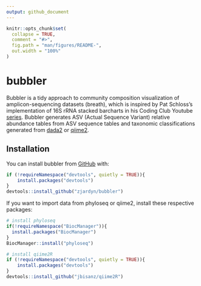 ```yaml
---
output: github_document
---
```


<!-- README.md is generated from README.Rmd. Please edit that file -->

```r
knitr::opts_chunk$set(
  collapse = TRUE,
  comment = "#>",
  fig.path = "man/figures/README-",
  out.width = "100%"
)
```

# bubbler

<!-- badges: start -->
<!-- badges: end -->

Bubbler is a tidy approach to community composition visualization of amplicon-sequencing datasets (breath), which is inspired by Pat Schloss's implementation of 16S rRNA stacked barcharts in his Coding Club Youtube [series](https://www.youtube.com/@Riffomonas). Bubbler generates ASV (Actual Sequence Variant) relative abundance tables from ASV sequence tables and taxonomic classifications generated from [dada2](https://github.com/benjjneb/dada2) or [qiime2](https://github.com/qiime2/qiime2). 

## Installation

You can install bubbler from [GitHub](https://github.com/) with:

``` r
if (!requireNamespace("devtools", quietly = TRUE)){
    install.packages("devtools")
}
devtools::install_github("zjardyn/bubbler")
```

If you want to import data from phyloseq or qiime2, install these respective packages:

```r
# install phyloseq
if(!requireNamespace("BiocManager")){
  install.packages("BiocManager")
}
BiocManager::install("phyloseq")

# install qiime2R
if (!requireNamespace("devtools", quietly = TRUE)){
    install.packages("devtools")
}
devtools::install_github("jbisanz/qiime2R")

```




<!-- You'll still need to render `README.Rmd` regularly, to keep `README.md` up-to-date. `devtools::build_readme()` is handy for this. -->



<!-- In that case, don't forget to commit and push the resulting figure files, so they display on GitHub and CRAN. -->
